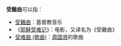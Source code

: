 '''受難曲'''可以指：

* [[受難曲|受難曲]]：基督教音乐
* 《[[耶稣受难记|耶稣受难记]]》：电影，又译名为《受難曲》
* [[受难曲_(歌曲)|受难曲 (歌曲)]]：[[周国贤|周国贤]]的歌曲

{{disambig|Cat=三字作品消歧义}}